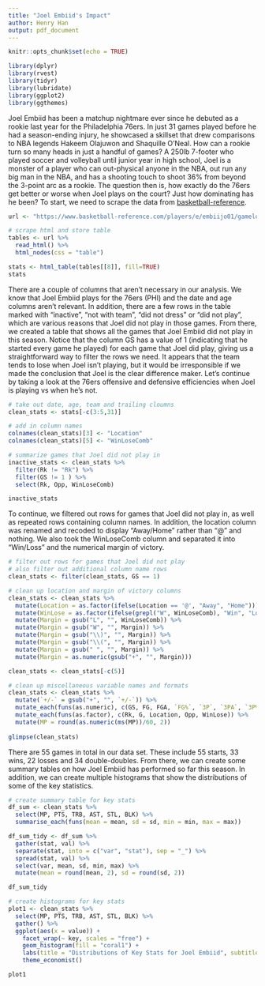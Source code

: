 ```yaml
---
title: "Joel Embiid's Impact"
author: Henry Han
output: pdf_document
---
```


```r
knitr::opts_chunk$set(echo = TRUE)
```

```r
library(dplyr)
library(rvest)
library(tidyr)
library(lubridate)
library(ggplot2)
library(ggthemes)
```

Joel Embiid has been a matchup nightmare ever since he debuted as a rookie last year for the Philadelphia 76ers. In just 31 games played before he had a season-ending injury, he showcased a skillset that drew comparisons to NBA legends Hakeem Olajuwon and Shaquille O'Neal. How can a rookie turn so many heads in just a handful of games? A 250lb 7-footer who played soccer and volleyball until junior year in high school, Joel is a monster of a player who can out-physical anyone in the NBA, out run any big man in the NBA, and has a shooting touch to shoot 36% from beyond the 3-point arc as a rookie. The question then is, how exactly do the 76ers get better or worse when Joel plays on the court? Just how dominating has he been? To start, we need to scrape the data from [basketball-reference](https://www.basketball-reference.com/players/e/embiijo01/gamelog/2018/).

```r
url <- "https://www.basketball-reference.com/players/e/embiijo01/gamelog/2018/"

# scrape html and store table
tables <- url %>%
  read_html() %>%
  html_nodes(css = "table")

stats <- html_table(tables[[8]], fill=TRUE)
stats
```

There are a couple of columns that aren't necessary in our analysis. We know that Joel Embiid plays for the 76ers (PHI) and the date and age columns aren't relevant. In addition, there are a few rows in the table marked with "inactive", "not with team", "did not dress" or "did not play", which are various reasons that Joel did not play in those games. From there, we created a table that shows all the games that Joel Embiid did not play in this season. Notice that the column GS has a value of 1 (indicating that he started every game he played) for each game that Joel did play, giving us a straightforward way to filter the rows we need. It appears that the team tends to lose when Joel isn't playing, but it would be irresponsible if we made the conclusion that Joel is the clear difference maker. Let's continue by taking a look at the 76ers offensive and defensive efficiencies when Joel is playing vs when he's not. 

```r
# take out date, age, team and trailing cloumns
clean_stats <- stats[-c(3:5,31)]

# add in column names
colnames(clean_stats)[3] <- "Location"
colnames(clean_stats)[5] <- "WinLoseComb"

# summarize games that Joel did not play in
inactive_stats <- clean_stats %>%
  filter(Rk != "Rk") %>%
  filter(GS != 1 ) %>%
  select(Rk, Opp, WinLoseComb)

inactive_stats

```

To continue, we filtered out rows for games that Joel did not play in, as well as repeated rows containing column names. In addition, the location column was renamed and recoded to display "Away/Home" rather than "@" and nothing. We also took the WinLoseComb column and separated it into "Win/Loss" and the numerical margin of victory. 

```r
# filter out rows for games that Joel did not play
# also filter out additional column name rows
clean_stats <- filter(clean_stats, GS == 1)

# clean up location and margin of victory columns
clean_stats <- clean_stats %>%
  mutate(Location = as.factor(ifelse(Location == '@', "Away", "Home"))) %>%
  mutate(WinLose = as.factor(ifelse(grepl("W", WinLoseComb), "Win", "Lose"))) %>%
  mutate(Margin = gsub("L", "", WinLoseComb)) %>%
  mutate(Margin = gsub("W", "", Margin)) %>%
  mutate(Margin = gsub("\\)", "", Margin)) %>%
  mutate(Margin = gsub("\\(", "", Margin)) %>%
  mutate(Margin = gsub(" ", "", Margin)) %>%
  mutate(Margin = as.numeric(gsub("+", "", Margin)))

clean_stats <- clean_stats[-c(5)]

# clean up miscellaneous variable names and formats
clean_stats <- clean_stats %>%
  mutate(`+/-` = gsub("+", "", `+/-`)) %>%
  mutate_each(funs(as.numeric), c(GS, FG, FGA, `FG%`, `3P`, `3PA`, `3P%`, FT, FTA, `FT%`, ORB, DRB, TRB, AST, STL, BLK, TOV, PF, PTS, GmSc, `+/-`, Margin)) %>%
  mutate_each(funs(as.factor), c(Rk, G, Location, Opp, WinLose)) %>%
  mutate(MP = round(as.numeric(ms(MP))/60, 2))
  
glimpse(clean_stats)

```

There are 55 games in total in our data set. These include 55 starts, 33 wins, 22 losses and 34 double-doubles. From there, we can create some summary tables on how Joel Embiid has performed so far this season. In addition, we can create multiple histograms that show the distributions of some of the key statistics. 

```r
# create summary table for key stats
df_sum <- clean_stats %>%
  select(MP, PTS, TRB, AST, STL, BLK) %>% 
  summarise_each(funs(mean = mean, sd = sd, min = min, max = max))

df_sum_tidy <- df_sum %>% 
  gather(stat, val) %>%
  separate(stat, into = c("var", "stat"), sep = "_") %>%
  spread(stat, val) %>%
  select(var, mean, sd, min, max) %>%
  mutate(mean = round(mean, 2), sd = round(sd, 2)) 

df_sum_tidy

# create histograms for key stats
plot1 <- clean_stats %>%
  select(MP, PTS, TRB, AST, STL, BLK) %>%
  gather() %>%                             
  ggplot(aes(x = value)) +                     
    facet_wrap(~ key, scales = "free") +   
    geom_histogram(fill = "coral1") + 
    labs(title = "Distributions of Key Stats for Joel Embiid", subtitle = "Data from basketball reference", x = "Value", y = "Count") +
    theme_economist()

plot1

```